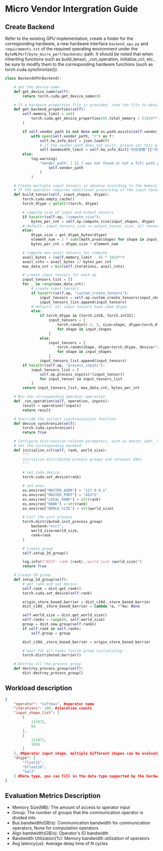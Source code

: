 # Micro Vendor Intergration Guide

## Create Backend

Refer to the existing GPU implementation, create a folder for the corresponding hardware, a new hardware interface `backend_xpu.py` and `requirements.txt` of the required operating environment under the `ByteMLPerf/byte_micro_perf/backends/` path.
It should be noted that when inheriting functions such as build_tensor, \_run_operation, initialize_ccl, etc., be sure to modify them to the corresponding hardware functions (such as torch.cuda.synchronize()).

```python title=backend_gpu.py
class BackendGPU(Backend):

    # get the device name
    def get_device_name(self):
        return torch.cuda.get_device_name(0)

    # If a hardware properties file is provided, read the file to obtain memory information
    def get_backend_properties(self):
        self.memory_limit = int(
            torch.cuda.get_device_properties(0).total_memory / (1024**3)
        )

        if self.vendor_path is not None and os.path.exists(self.vendor_path) and (self.vendor_path).endswith(".json"):
            with open(self.vendor_path, "r") as f:
                self.hw_info_dict = json.load(f)
                # if the vendor path does not exist, please set this param manaually
                self.bandwidth_limit = self.hw_info_dict["内存参数"]["内存"]["内存带宽(GB/s)"]
        else:
            log.warning(
                "Vendor_path: [ {} ] was not found or not a full path points to json, please check your path!!! Otherwise, please set the hardware info manaually.".format(
                    self.vendor_path
                )
            )

    # Create multiple input tensors in advance according to the memory capacity of the hardware, and randomly select one as input to avoid L2 cache
    # If the operator requires additional processing of the input tensor, it can be further processed in the process_inputs function. Return the appropriate input
    def build_tensor(self, input_shapes, dtype):
        torch.cuda.empty_cache()
        torch_dtype = getattr(torch, dtype)

        # compute size of input and output tensors
        if hasattr(self.op, "compute_size"):
            bytes_per_cnt = self.op.compute_size(input_shapes, dtype)
        # default: input_tensors_size == output_tensor_size, all tensors have same dtype
        else:
            dtype_size = get_dtype_bytes(dtype)
            element_num = 2 * sum([math.prod(shape) for shape in input_shapes])
            bytes_per_cnt = dtype_size * element_num

        # compute max avail tensors for compute
        avail_bytes = (self.memory_limit - 4) * 1024**3
        avail_cnts = avail_bytes // bytes_per_cnt
        max_data_cnt = min(self.iterations, avail_cnts)

        # create input tensors for each op
        input_tensors_list = []
        for _ in range(max_data_cnt):
            # create input tensors
            if hasattr(self.op, "custom_create_tensors"):
                input_tensors = self.op.custom_create_tensors(input_shapes, torch_dtype, "cuda")
                input_tensors_list.append(input_tensors)
            # default: all input tensors have same dtype
            else:
                if torch_dtype in [torch.int8, torch.int32]:
                    input_tensors = [
                        torch.randint(-3, 3, size=shape, dtype=torch_dtype, device="cuda")
                        for shape in input_shapes
                    ]
                else:
                    input_tensors = [
                        torch.randn(shape, dtype=torch_dtype, device="cuda")
                        for shape in input_shapes
                    ]
                input_tensors_list.append(input_tensors)
        if hasattr(self.op, "process_inputs"):
            input_tensors_list = [
                self.op.process_inputs(*(input_tensor))
                for input_tensor in input_tensors_list
            ]
        return input_tensors_list, max_data_cnt, bytes_per_cnt

    # Run the corresponding operator operation
    def _run_operation(self, operation, inputs):
        result = operation(*inputs)
        return result

    # Override the correct synchronization function
    def device_synchronize(self):
        torch.cuda.synchronize()
        return True

    # Configure distribution-related parameters, such as master_addr, master_port, etc.
    # Set the corresponding backend
    def initialize_ccl(self, rank, world_size):
        """
        initialize distributed process groups and relevant ENVs
        """

        # set cuda device
        torch.cuda.set_device(rank)

        # set envs
        os.environ["MASTER_ADDR"] = "127.0.0.1"
        os.environ["MASTER_PORT"] = "49373"
        os.environ["LOCAL_RANK"] = str(rank)
        os.environ["RANK"] = str(rank)
        os.environ["WORLD_SIZE"] = str(world_size)

        # Call the init process
        torch.distributed.init_process_group(
            backend="nccl",
            world_size=world_size,
            rank=rank
        )

        # create group
        self.setup_2d_group()

        log.info(f"DIST: rank {rank}, world_size {world_size}")
        return True

    # Create 2D group
    def setup_2d_group(self):
        # get rank and set device
        self.rank = dist.get_rank()
        torch.cuda.set_device(self.rank)

        origin_store_based_barrier = dist_c10d._store_based_barrier
        dist_c10d._store_based_barrier = lambda *a, **kw: None

        self.world_size = dist.get_world_size()
        self.ranks = range(0, self.world_size)
        group = dist.new_group(self.ranks)
        if self.rank in self.ranks:
            self.group = group

        dist_c10d._store_based_barrier = origin_store_based_barrier

        # wait for all ranks finish group initializing
        torch.distributed.barrier()

    # Destroy all the process group
    def destroy_process_group(self):
        dist.destroy_process_group()
```

## Workload description

```json title=softmax.json
{
    "operator": "softmax", #operator name
    "iterations": 100, #iteration counts
    "input_shape_list": [
        [
            131072,
            64
        ],
        [
            131072,
            1024
        ]
    ], #Operator input shape, multiple different shapes can be evaluated at the same time, be careful not to exceed the memory capacity and cause OOM
    "dtype": [
        "float32",
        "bfloat16",
        "half"
    ] #Data type, you can fill in the data type supported by the hardware
}
```

## Evaluation Metrics Description

- Memory Size(MB): The amount of access to operator input
- Group: The number of groups that the communication operator is divided into
- Bus bandwidth(GB/s): Communication bandwidth for communication operators, None for computation operators
- Algo bandwidth(GB/s): Operator's IO bandwidth
- Bandwidth Utilization(%): Memory bandwidth utilization of operators
- Avg latency(us): Average delay time of N cycles
